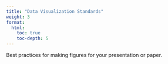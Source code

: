 ```yaml
---
title: "Data Visualization Standards"
weight: 3
format: 
  html: 
    toc: true
    toc-depth: 5
---
```


Best practices for making figures for your presentation or paper.




